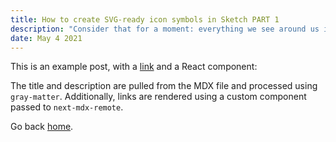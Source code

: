 ---
title: How to create SVG-ready icon symbols in Sketch PART 1
description: "Consider that for a moment: everything we see around us is assumed to have had a cause and is contingent upon."
date: May 4 2021
---

This is an example post, with a [link](https://nextjs.org) and a React component:

The title and description are pulled from the MDX file and processed using `gray-matter`. Additionally, links are rendered using a custom component passed to `next-mdx-remote`.

Go back [home](/).
